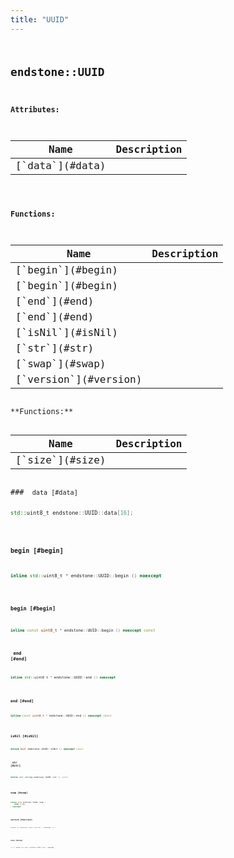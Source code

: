 ```yaml
---
title: "UUID"
---
```


## <code className="doc-symbol doc-symbol-class"/> endstone::UUID









**Attributes:**

<table>
<thead>
   <tr>
      <th>Name</th>
      <th>Description</th>
   </tr>
</thead>
<tbody>
<tr key="classendstone_1_1_u_u_i_d_1a1364e6289755ab27da41bf19976530d1">
    <td>[`data`](#data)</td>
    <td></td>
</tr>
</tbody>
</table>







**Functions:**

<table>
<thead>
   <tr>
      <th>Name</th>
      <th>Description</th>
   </tr>
</thead>
<tbody>
<tr key="classendstone_1_1_u_u_i_d_1aa0bd3b5d88e662f58bd7dc3695be1da4">
    <td>[`begin`](#begin)</td>
    <td></td>
</tr>
<tr key="classendstone_1_1_u_u_i_d_1af0a0cf716be9f38cc598f04cc3dc69f9">
    <td>[`begin`](#begin)</td>
    <td></td>
</tr>
<tr key="classendstone_1_1_u_u_i_d_1ae1d61e41a23e8202cdc844ad2c831fe3">
    <td>[`end`](#end)</td>
    <td></td>
</tr>
<tr key="classendstone_1_1_u_u_i_d_1a2a4791e3c8e433cb181f0f2e5cd16093">
    <td>[`end`](#end)</td>
    <td></td>
</tr>
<tr key="classendstone_1_1_u_u_i_d_1a4e2f46b83b69f6bfc59456083849da00">
    <td>[`isNil`](#isNil)</td>
    <td></td>
</tr>
<tr key="classendstone_1_1_u_u_i_d_1af4c18bdc295b4607ff4f82374b67fc02">
    <td>[`str`](#str)</td>
    <td></td>
</tr>
<tr key="classendstone_1_1_u_u_i_d_1a0f9e2913aaa2ce04017cd62bfca446d9">
    <td>[`swap`](#swap)</td>
    <td></td>
</tr>
<tr key="classendstone_1_1_u_u_i_d_1a1d5154c476140540420483ac9e435c59">
    <td>[`version`](#version)</td>
    <td></td>
</tr>
</tbody>
</table>
**Functions:**

<table>
<thead>
   <tr>
      <th>Name</th>
      <th>Description</th>
   </tr>
</thead>
<tbody>
<tr key="classendstone_1_1_u_u_i_d_1a887f4ce97cfcceb75784345c13c691ed">
    <td>[`size`](#size)</td>
    <td></td>
</tr>
</tbody>
</table>
### <code className="doc-symbol doc-symbol-variable"/> data [#data]

```cpp
std::uint8_t endstone::UUID::data[16];
```


### <code className="doc-symbol doc-symbol-function"/> begin [#begin]

```cpp
inline std::uint8_t * endstone::UUID::begin () noexcept
```


### <code className="doc-symbol doc-symbol-function"/> begin [#begin]

```cpp
inline const uint8_t * endstone::UUID::begin () noexcept const
```


### <code className="doc-symbol doc-symbol-function"/> end [#end]

```cpp
inline std::uint8_t * endstone::UUID::end () noexcept
```


### <code className="doc-symbol doc-symbol-function"/> end [#end]

```cpp
inline const uint8_t * endstone::UUID::end () noexcept const
```


### <code className="doc-symbol doc-symbol-function"/> isNil [#isNil]

```cpp
inline bool endstone::UUID::isNil () noexcept const
```


### <code className="doc-symbol doc-symbol-function"/> str [#str]

```cpp
inline std::string endstone::UUID::str () const
```


### <code className="doc-symbol doc-symbol-function"/> swap [#swap]

```cpp
inline void endstone::UUID::swap (
    UUID & rhs
) noexcept
```


### <code className="doc-symbol doc-symbol-function"/> version [#version]

```cpp
inline int endstone::UUID::version () noexcept const
```


### <code className="doc-symbol doc-symbol-function"/> size [#size]

```cpp
static inline std::size_t endstone::UUID::size () noexcept
```

